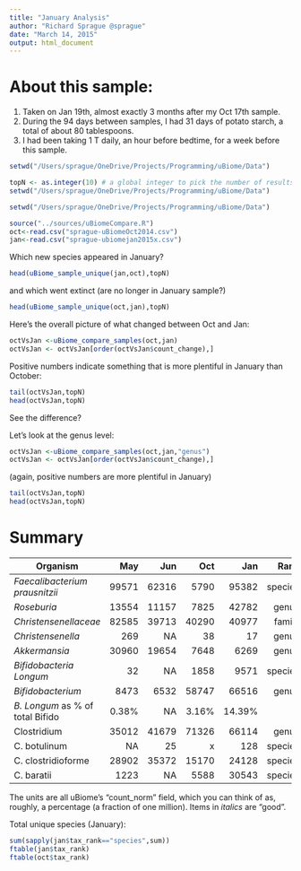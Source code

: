 ```yaml
---
title: "January Analysis"
author: "Richard Sprague @sprague"
date: "March 14, 2015"
output: html_document
---
```

# About this sample:

1. Taken on Jan 19th, almost exactly 3 months after my Oct 17th sample.
2. During the 94 days between samples, I had 31 days of potato starch, a total of about 80 tablespoons.
3. I had been taking 1 T daily, an hour before bedtime,  for a week before this sample.

```r

setwd("/Users/sprague/OneDrive/Projects/Programming/uBiome/Data")

topN <- as.integer(10) # a global integer to pick the number of results I'll display
setwd("/Users/sprague/OneDrive/Projects/Programming/uBiome/Data")

setwd("/Users/sprague/OneDrive/Projects/Programming/uBiome/Data")

source("../sources/uBiomeCompare.R")
oct<-read.csv("sprague-uBiomeOct2014.csv")
jan<-read.csv("sprague-ubiomejan2015x.csv")
```

Which new species appeared in January?

```r
head(uBiome_sample_unique(jan,oct),topN)

```

and which went extinct (are no longer in January sample?)

```r
head(uBiome_sample_unique(oct,jan),topN)
```

Here's the overall picture of what changed between Oct and Jan:

```r
octVsJan <-uBiome_compare_samples(oct,jan)
octVsJan <- octVsJan[order(octVsJan$count_change),]
```
Positive numbers indicate something that is more plentiful in January than October:
```r
tail(octVsJan,topN)
head(octVsJan,topN)
```

See the difference?

Let's look at the genus level:
```r
octVsJan <-uBiome_compare_samples(oct,jan,"genus")
octVsJan <- octVsJan[order(octVsJan$count_change),]
```
(again, positive numbers are more plentiful in January)
```r
tail(octVsJan,topN)
head(octVsJan,topN)

```
# Summary


Organism     |                 May      | Jun  | Oct   | Jan   | Rank
------------ | -------------: | -------:|------:|----: |-----:  |----------:
*Faecalibacterium prausnitzii*| 99571    | 62316 |5790 | 95382   |species
*Roseburia*                   |13554     | 11157 |7825 | 42782   | genus
*Christensenellaceae*         |82585     |39713  |40290|  40977  |family
*Christensenella*             |269	 |NA     |38   |   17    |genus
*Akkermansia*		      |30960     |19654  |7648 | 6269     |genus
*Bifidobacteria Longum*	      |32	 |NA	 |1858 |  9571    | species
*Bifidobacterium*	      |8473	 |6532   |58747| 66516     |genus
*B. Longum* as % of total Bifido|0.38%	|NA	 |3.16% |  14.39%   | 
Clostridium		      |35012	|41679	 |71326 |   66114  |genus
C. botulinum    	      |NA       |25      |   x  |   128    |species
C. clostridioforme	      |28902    |35372   |15170 |  24128  |species
C. baratii		      |1223	|NA      |5588  |   30543 |species

The units are all uBiome’s “count_norm” field, which you can think of as, roughly, a percentage (a fraction of one million). Items in *italics* are "good".

Total unique species (January):
```r
sum(sapply(jan$tax_rank=="species",sum))
ftable(jan$tax_rank)
ftable(oct$tax_rank)
```


